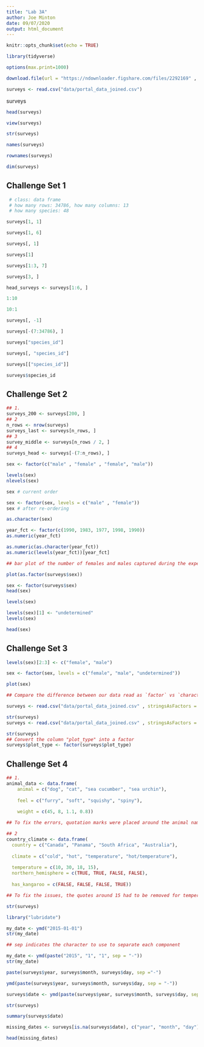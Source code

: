 ```yaml
---
title: "Lab 3A"
author: Joe Minton
date: 09/07/2020
output: html_document
---
```


```r
knitr::opts_chunk$set(echo = TRUE)
```

```r
library(tidyverse)
```

```r
options(max.print=1000)
```

```r
download.file(url = "https://ndownloader.figshare.com/files/2292169" , destfile = "data/portal_data.joined.csv")
```
```r
surveys <- read.csv("data/portal_data_joined.csv")
```

surveys

```r
head(surveys)
```
```r
view(surveys)
```

```r
str(surveys)
```

```r
names(surveys)
```
```r
rownames(surveys)
```

```r
dim(surveys)
```


## Challenge Set 1
```r
 # class: data frame
 # how many rows: 34786, how many columns: 13
 # how many species: 48
```
   
```r
surveys[1, 1]
```

```r
surveys[1, 6]
```

```r
surveys[, 1]
```

```r
surveys[1]
```

```r
surveys[1:3, 7]
```

```r
surveys[3, ]
```

```r
head_surveys <- surveys[1:6, ]
```

```r
1:10
```

```r
10:1
```

```r
surveys[, -1]
```

```r
surveys[-(7:34786), ]
```

```r
surveys["species_id"]
```

```r
surveys[, "species_id"]
```

```r
surveys[["species_id"]]
```

```r
surveys$species_id
```

## Challenge Set 2
```r
## 1.
surveys_200 <- surveys[200, ]
## 2
n_rows <- nrow(surveys)
surveys_last <- surveys[n_rows, ]
## 3
survey_middle <- surveys[n_rows / 2, ]
## 4
surveys_head <- surveys[-(7:n_rows), ]
```

```r
sex <- factor(c("male" , "female" , "female", "male"))
```

```r
levels(sex)
nlevels(sex)
```

```r
sex # current order
```

```r
sex <- factor(sex, levels = c("male" , "female"))
sex # after re-ordering
```

```r
as.character(sex)
```

```r
year_fct <- factor(c(1990, 1983, 1977, 1998, 1990))
as.numeric(year_fct)

as.numeric(as.character(year_fct))
as.numeric(levels(year_fct))[year_fct]
```

```r
## bar plot of the number of females and males captured during the experiment:

plot(as.factor(surveys$sex))
```

```r
sex <- factor(surveys$sex)
head(sex)
```

```r
levels(sex)
```

```r
levels(sex)[1] <- "undetermined"
levels(sex)
```

```r
head(sex)
```

## Challenge Set 3
```r
levels(sex)[2:3] <- c("female", "male")

sex <- factor(sex, levels = c("female", "male", "undetermined"))

plot(sex)
```

```r
## Compare the difference between our data read as `factor` vs `character`.

surveys <- read.csv("data/portal_data_joined.csv" , stringsAsFactors = TRUE)

str(surveys)
surveys <- read.csv("data/portal_data_joined.csv" , stringsAsFactors = FALSE)

str(surveys)
## Convert the column "plot_type" into a factor
surveys$plot_type <- factor(surveys$plot_type)
```

## Challenge Set 4
```r
## 1.
animal_data <- data.frame(
    animal = c("dog", "cat", "sea cucumber", "sea urchin"),
    
    feel = c("furry", "soft", "squishy", "spiny"),
    
    weight = c(45, 8, 1.1, 0.8))

## To fix the errors, quotation marks were placed around the animal names, an adjective to the feel for the cat, and commas were added to weight

## 2
country_climate <- data.frame(
  country = c("Canada", "Panama", "South Africa", "Australia"),
  
  climate = c("cold", "hot", "temperature", "hot/temperature"),
  
  temperature = c(10, 30, 18, 15),
  northern_hemisphere = c(TRUE, TRUE, FALSE, FALSE),
  
  has_kangaroo = c(FALSE, FALSE, FALSE, TRUE))

## To fix the issues, the quotes around 15 had to be removed for temperature and for the last false in northern_hempisphere. The last 1 in has_kangaroos had to be changed to true. Adding stringAsFactors = False would convert the factors into vectors.
```

```r
str(surveys)
```

```r
library("lubridate")
```

```r
my_date <- ymd("2015-01-01")
str(my_date)
```

```r
## sep indicates the character to use to separate each component

my_date <- ymd(paste("2015", "1", "1", sep = "-"))
str(my_date)
```

```r
paste(surveys$year, surveys$month, surveys$day, sep ="-")
```

```r
ymd(paste(surveys$year, surveys$month, surveys$day, sep = "-"))
```

```r
surveys$date <- ymd(paste(surveys$year, surveys$month, surveys$day, sep = "-"))
```

```r
str(surveys)
```

```r
summary(surveys$date)
```

```r
missing_dates <- surveys[is.na(surveys$date), c("year", "month", "day")]

head(missing_dates)
```